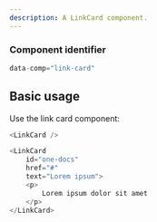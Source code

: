 ```yaml
---
description: A LinkCard component.
---
```



### Component identifier
```js
data-comp="link-card"
```



## Basic usage

Use the link card component:

```js
<LinkCard />
```

```js live
<LinkCard
    id="one-docs"
    href="#"
    text="Lorem ipsum">
    <p>
        Lorem ipsum dolor sit amet
    </p>
</LinkCard>
```
